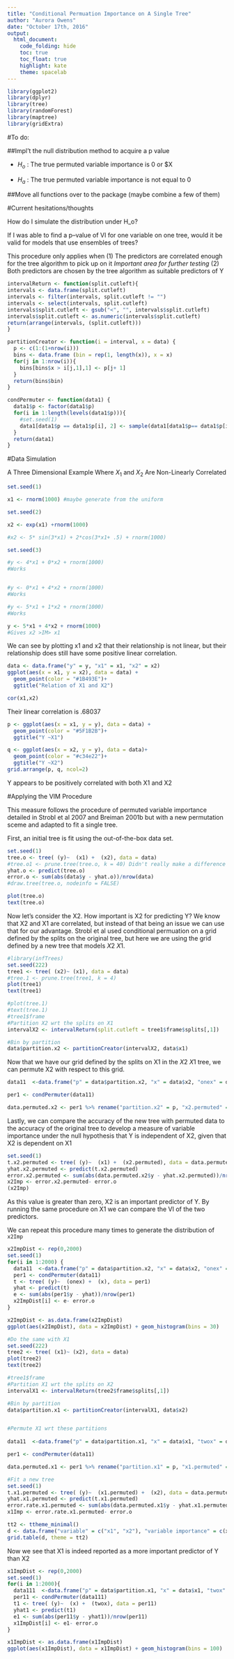 ```yaml
---
title: "Conditional Permuation Importance on A Single Tree"
author: "Aurora Owens"
date: "October 17th, 2016"
output:
  html_document:
    code_folding: hide
    toc: true
    toc_float: true
    highlight: kate
    theme: spacelab
---
```


```r
library(ggplot2)
library(dplyr)
library(tree)
library(randomForest)
library(maptree)
library(gridExtra)
```

#To do:

##Impl't the null distribution method to acquire a p value

- $H_o$ : The true permuted variable importance is 0 or $X

- $H_a$ : The true permuted variable importance is not equal to 0




##Move all functions over to the package (maybe combine a few of them)

#Current hesitations/thoughts

How do I simulate the distribution under H_o?

If I was able to find a p--value of VI for one variable on one tree, would it be valid for models that use ensembles of trees?

This procedure only applies when
 (1) The predictors are correlated enough for the tree algorithm to pick up on it *Important area for further testing*
 (2) Both predictors are chosen by the tree algorithm as suitable predictors of Y

```r
intervalReturn <- function(split.cutleft){ 
intervals <- data.frame(split.cutleft)
intervals <- filter(intervals, split.cutleft != "")
intervals <- select(intervals, split.cutleft)
intervals$split.cutleft <- gsub("<", "", intervals$split.cutleft)
intervals$split.cutleft <- as.numeric(intervals$split.cutleft)
return(arrange(intervals, (split.cutleft)))
}

partitionCreator <- function(i = interval, x = data) {
  p <- c(1:(1+nrow(i)))
  bins <- data.frame (bin = rep(1, length(x)), x = x)
  for(j in 1:nrow(i)){
    bins[bins$x > i[j,1],1] <- p[j+ 1]
  }
  return(bins$bin)
}

condPermuter <- function(data1) {
  data1$p <- factor(data1$p)
  for(i in 1:length(levels(data1$p))){
    #set.seed(1)
    data1[data1$p == data1$p[i], 2] <- sample(data1[data1$p== data1$p[i],2])
  }
  return(data1)
}

```

#Data Simulation

A Three Dimensional Example Where $X_1$ and $X_2$ Are Non-Linearly Correlated

```r

set.seed(1)

x1 <- rnorm(1000) #maybe generate from the uniform

set.seed(2)

x2 <- exp(x1) +rnorm(1000) 

#x2 <- 5* sin(3*x1) + 2*cos(3*x1+ .5) + rnorm(1000)

set.seed(3)

#y <- 4*x1 + 0*x2 + rnorm(1000)
#Works


#y <- 0*x1 + 4*x2 + rnorm(1000)
#Works

#y <- 5*x1 + 1*x2 + rnorm(1000)
#Works

y <- 5*x1 + 4*x2 + rnorm(1000) 
#Gives x2 >IM> x1
```

We can see by plotting x1 and x2 that their relationship is not linear, but their relationship does still have some positive linear correlation. 

```r
data <- data.frame("y" = y, "x1" = x1, "x2" = x2)
ggplot(aes(x = x1, y = x2), data = data) + 
  geom_point(color = "#1B493E")+ 
  ggtitle("Relation of X1 and X2")

cor(x1,x2)
```


Their linear correlation is .68037

```r
p <- ggplot(aes(x = x1, y = y), data = data) +
  geom_point(color = "#5F1B2B")+
  ggtitle("Y ~X1")

q <- ggplot(aes(x = x2, y = y), data = data)+
  geom_point(color = "#c34e22")+
  ggtitle("Y ~X2")
grid.arrange(p, q, ncol=2)
```

Y appears to be positively correlated with both X1 and X2

#Applying the VIM Procedure

This measure follows the procedure of permuted variable importance detailed in Strobl et al 2007 and Breiman 2001b but with a new permutation sceme and adapted to fit a single tree. 

First, an initial tree is fit using the out-of-the-box data set. 

```r
set.seed(1)
tree.o <- tree( (y)~  (x1) +  (x2), data = data)
#tree.o1 <- prune.tree(tree.o, k = 40) Didn't really make a difference in error.o
yhat.o <- predict(tree.o)
error.o <- sum(abs(data$y - yhat.o))/nrow(data)
#draw.tree(tree.o, nodeinfo = FALSE)

plot(tree.o)
text(tree.o)
```

Now let's consider the X2. How important is X2 for predicting Y? We know that X2 and X1 are correlated, but instead of that being an issue we can use that for our advantage. Strobl et al used conditional permuation on a grid defined by the splits on the original tree, but here we are using the grid defined by a new tree that models $X2~X1$. 

```r
#library(infTrees)
set.seed(222)
tree1 <- tree( (x2)~ (x1), data = data)
#tree.1 <- prune.tree(tree1, k = 4)
plot(tree1)
text(tree1)

#plot(tree.1)
#text(tree.1)
#tree1$frame
#Partition X2 wrt the splits on X1
intervalX2 <- intervalReturn(split.cutleft = tree1$frame$splits[,1])

#Bin by partition
data$partition.x2 <- partitionCreator(intervalX2, data$x1)
```

Now that we have our grid defined by the splits on X1 in the $X2~X1$ tree, we can permute X2 with respect to this grid.  

```r
data11  <-data.frame("p" = data$partition.x2, "x" = data$x2, "onex" = data$x1, "y" = data$y, "orig.x2" =data$x2)

per1 <- condPermuter(data11)

data.permuted.x2 <- per1 %>% rename("partition.x2" = p, "x2.permuted" = x , "x1" = onex)
```

Lastly, we can compare the accuracy of the new tree with permuted data to the accuracy of the original tree to develop a measure of variable importance under the null hypothesis that Y is independent of X2, given that X2 is dependent on X1

```r
set.seed(1)
t.x2.permuted <- tree( (y)~  (x1) +  (x2.permuted), data = data.permuted.x2)
yhat.x2.permuted <- predict(t.x2.permuted)
error.x2.permuted <- sum(abs(data.permuted.x2$y - yhat.x2.permuted))/nrow(data.permuted.x2)
x2Imp <- error.x2.permuted- error.o 
(x2Imp)
```

As this value is greater than zero, X2 is an important predictor of Y. By running the same procedure on X1 we can compare the VI of the two predictors.

We can repeat this procedure many times to generate the distribution of `x2Imp`

```r
x2ImpDist <- rep(0,2000)
set.seed(1)
for(i in 1:2000) {
  data11  <-data.frame("p" = data$partition.x2, "x" = data$x2, "onex" = data$x1, "y" = data$y, "orig.x2" =data$x2)
  per1 <- condPermuter(data11)
  t <- tree( (y)~  (onex) +  (x), data = per1)
  yhat <- predict(t)
  e <- sum(abs(per1$y - yhat))/nrow(per1)
  x2ImpDist[i] <- e- error.o 
}

x2ImpDist <- as.data.frame(x2ImpDist)
ggplot(aes(x2ImpDist), data = x2ImpDist) + geom_histogram(bins = 30) 
```


```r
#Do the same with X1
set.seed(222)
tree2 <- tree( (x1)~ (x2), data = data)
plot(tree2)
text(tree2)

#tree1$frame
#Partition X1 wrt the splits on X2
intervalX1 <- intervalReturn(tree2$frame$splits[,1])

#Bin by partition 
data$partition.x1 <- partitionCreator(intervalX1, data$x2)


#Permute X1 wrt these partitions
 
data11  <-data.frame("p" = data$partition.x1, "x" = data$x1, "twox" = data$x2, "y" = data$y, "orig.x1" =data$x1)

per1 <- condPermuter(data11)

data.permuted.x1 <- per1 %>% rename("partition.x1" = p, "x1.permuted" = x , "x2" = twox)
```

```r
#Fit a new tree
set.seed(1)
t.x1.permuted <- tree( (y)~  (x1.permuted) +  (x2), data = data.permuted.x1)
yhat.x1.permuted <- predict(t.x1.permuted)
error.rate.x1.permuted <- sum(abs(data.permuted.x1$y - yhat.x1.permuted))/nrow(data.permuted.x1)
x1Imp <- error.rate.x1.permuted- error.o  
```


```r
tt2 <- ttheme_minimal()
d <- data.frame("variable" = c("x1", "x2"), "variable importance" = c(x1Imp, x2Imp))
grid.table(d, theme = tt2)
```

Now we see that X1 is indeed reported as a more important predictor of Y than X2

```r
x1ImpDist <- rep(0,2000)
set.seed(1)
for(i in 1:2000){
  data111  <-data.frame("p" = data$partition.x1, "x" = data$x1, "twox" = data$x2, "y" = data$y, "orig.x1" =data$x1)
  per11 <- condPermuter(data111)
  t1 <- tree( (y)~  (x) +  (twox), data = per11)
  yhat1 <- predict(t1)
  e1 <- sum(abs(per11$y - yhat1))/nrow(per11)
  x1ImpDist[i] <- e1- error.o 
}

x1ImpDist <- as.data.frame(x1ImpDist)
ggplot(aes(x1ImpDist), data = x1ImpDist) + geom_histogram(bins = 100) 

```
